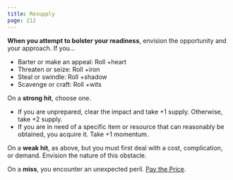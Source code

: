 ```yaml
---
title: Resupply
page: 212
---
```


**When you attempt to bolster your readiness**, envision the opportunity and your approach. If you...

- Barter or make an appeal: Roll +heart
- Threaten or seize: Roll +iron
- Steal or swindle: Roll +shadow
- Scavenge or craft: Roll +wits

On a **strong hit**, choose one.

- If you are unprepared, clear the impact and take +1 supply. Otherwise, take +2 supply.
- If you are in need of a specific item or resource that can reasonably be obtained, you acquire it. Take +1 momentum.

On a **weak hit**, as above, but you must first deal with a cost, complication, or demand. Envision the nature of this obstacle.

On a **miss**, you encounter an unexpected peril. [Pay the Price](starforged/moves/fate/pay_the_price).
